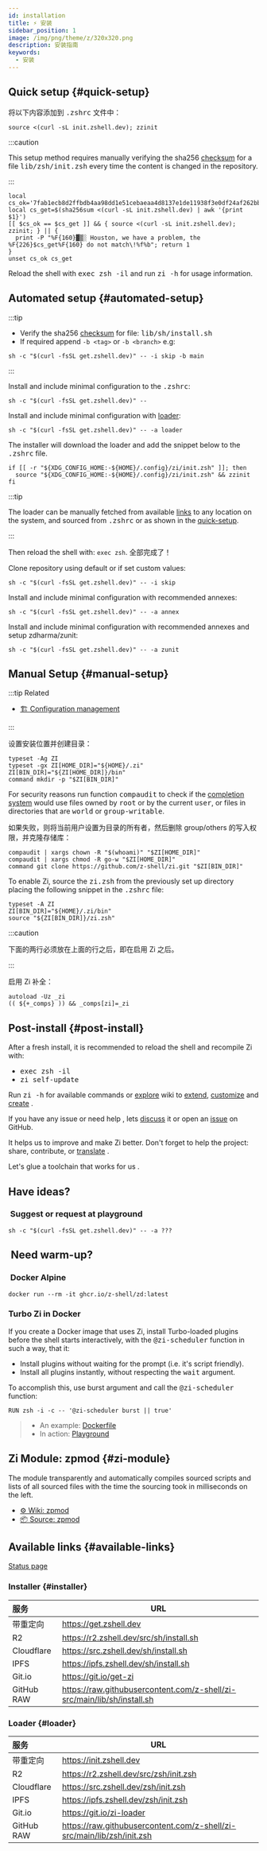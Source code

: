```yaml
---
id: installation
title: ⚡️ 安装
sidebar_position: 1
image: /img/png/theme/z/320x320.png
description: 安装指南
keywords:
  - 安装
---
```


<!-- @format -->


## <i class="fas fa-spinner fa-spin"></i> Quick setup {#quick-setup}

将以下内容添加到 <kbd>.zshrc</kbd> 文件中：

<Tabs>
  <TabItem value="instant-source" label="Instant" default>

```shell title="~/.zshrc"
source <(curl -sL init.zshell.dev); zzinit
```

</TabItem>
  <TabItem value="verified-source" label="Verified">

:::caution

This setup method requires manually verifying the sha256 [checksum][checksum-txt] for a file <kbd>lib/zsh/init.zsh</kbd> every time the content is changed in the repository.

:::

```shell showLineNumbers title="~/.zshrc"
local cs_ok='7fab1ecb8d2ffbdb4aa98dd1e51cebaeaa4d8137e1de11938f3e0df24af262bb'
local cs_get=$(sha256sum <(curl -sL init.zshell.dev) | awk '{print $1}')
[[ $cs_ok == $cs_get ]] && { source <(curl -sL init.zshell.dev); zzinit; } || {
  print -P "%F{160}▓▒░ Houston, we have a problem, the %F{226}$cs_get%F{160} do not match\!%f%b"; return 1
}
unset cs_ok cs_get
```

</TabItem>
</Tabs>

Reload the shell with <kbd>exec zsh -il</kbd> and run <kbd>zi -h</kbd> for usage information.

## <i class="fas fa-spinner fa-spin"></i> Automated setup {#automated-setup}

:::tip

-   Verify the sha256 [checksum][checksum-txt] for file: <kbd>lib/sh/install.sh</kbd>
-   If required append <kbd>`-b <tag>`</kbd> or <kbd>`-b <branch>`</kbd> e.g:

```shell
sh -c "$(curl -fsSL get.zshell.dev)" -- -i skip -b main
```

:::

<Tabs>
  <TabItem value="minimal" label="Minimal" default>

Install and include minimal configuration to the <kbd>.zshrc</kbd>:

```shell
sh -c "$(curl -fsSL get.zshell.dev)" --
```

</TabItem>
  <TabItem value="minimal-loader" label="Loader">

Install and include minimal configuration with [loader](#loader):

```shell
sh -c "$(curl -fsSL get.zshell.dev)" -- -a loader
```

The installer will download the loader and add the snippet below to the <kbd>.zshrc</kbd> file.

```shell showLineNumbers
if [[ -r "${XDG_CONFIG_HOME:-${HOME}/.config}/zi/init.zsh" ]]; then
  source "${XDG_CONFIG_HOME:-${HOME}/.config}/zi/init.zsh" && zzinit
fi
```

:::tip

The loader can be manually fetched from available [links](#loader) to any location on the system, and sourced from <kbd>.zshrc</kbd> or as shown in the [quick-setup](#quick-setup).

:::

Then reload the shell with: `exec zsh`. 全部完成了！

</TabItem>
  <TabItem value="repository" label="Repository">

Clone repository using default or if set <Link to="/docs/guides/customization#customizing-paths">custom</Link> values:

```shell
sh -c "$(curl -fsSL get.zshell.dev)" -- -i skip
```

</TabItem>
  <TabItem value="minimal-annexes" label="Annex">

Install and include minimal configuration with recommended <Link to="/ecosystem/annexes/overview">annexes</Link>:

```shell
sh -c "$(curl -fsSL get.zshell.dev)" -- -a annex
```

</TabItem>
  <TabItem value="minimal-zunit" label="ZUnit">

Install and include minimal configuration with recommended <Link to="/ecosystem/annexes/overview">annexes</Link> and setup <Link href="https://github.com/zdharma/zunit">zdharma/zunit</Link>:

```shell
sh -c "$(curl -fsSL get.zshell.dev)" -- -a zunit
```

</TabItem>
  </Tabs>

## <i class="fas fa-spinner fa-spin"></i> Manual Setup {#manual-setup}

:::tip Related

-   [🏗 Configuration management](/docs/guides/customization#customizing-paths)

:::

设置安装位置并创建目录：

```shell showLineNumbers
typeset -Ag ZI
typeset -gx ZI[HOME_DIR]="${HOME}/.zi" ZI[BIN_DIR]="${ZI[HOME_DIR]}/bin"
command mkdir -p "$ZI[BIN_DIR]"
```

For security reasons run function <kbd>compaudit</kbd> to check if the [completion system][completion-system] would use files owned by <kbd>root</kbd> or by the current <kbd>user</kbd>, or files in directories that are <kbd>world</kbd> or <kbd>group-writable</kbd>.

如果失败，则将当前用户设置为目录的所有者，然后删除 group/others 的写入权限，并克隆存储库：

```shell showLineNumbers
compaudit | xargs chown -R "$(whoami)" "$ZI[HOME_DIR]"
compaudit | xargs chmod -R go-w "$ZI[HOME_DIR]"
command git clone https://github.com/z-shell/zi.git "$ZI[BIN_DIR]"
```

To enable Zi, source the <kbd>zi.zsh</kbd> from the previously set up directory placing the following snippet in the <kbd>.zshrc</kbd> file:

```shell title="~/.zshrc" showLineNumbers
typeset -A ZI
ZI[BIN_DIR]="${HOME}/.zi/bin"
source "${ZI[BIN_DIR]}/zi.zsh"
```

:::caution

下面的两行必须放在上面的行之后，即在启用 Zi 之后。

:::

启用 Zi 补全：

```shell title="~/.zshrc" showLineNumbers
autoload -Uz _zi
(( ${+_comps} )) && _comps[zi]=_zi
```

## <i class="fas fa-spinner fa-spin"></i> Post-install {#post-install}

After a fresh install, it is recommended to reload the shell and recompile Zi with:

-   <kbd>exec zsh -il</kbd>
-   <kbd>zi self-update</kbd>

Run <kbd>zi -h</kbd> for available commands or [explore][collection-page] wiki to [extend][ecosystem-page], [customize][customization-page] and [create][zsh-plugin-standard] <Emoji symbol="👍" label="thumbs-up"/> <Emoji symbol="🎉" label="party-popper"/>.

If you have any issue or need help <Emoji symbol="🤦‍♂️" label="man-facepalming"/>, lets [discuss][discuss] it or open an [issue][issue] on GitHub.

It helps us to improve and make Zi better. Don't forget to help the project: share, contribute, or [translate][translate] <Emoji symbol="🌐" label="globe-with-meridians"/> <Emoji symbol="🥰" label="smiling-face-with-hearts"/> <Emoji symbol="🤓" label="nerd-face"/>.

Let's glue a toolchain that works for us <Emoji symbol="🚀" label="rocket"/>.

## <i class="fas fa-sync-alt fa-spin"></i> Have ideas?

### <i class="fa-solid fa-list-check"></i>&nbsp;Suggest or request at&nbsp;<Link href="https://github.com/z-shell/playground">playground</Link>

```shell
sh -c "$(curl -fsSL get.zshell.dev)" -- -a ???
```

## <i class="fas fa-sync-alt fa-spin"></i>&nbsp;Need warm-up?

### <i class="fa-brands fa-docker"></i>&nbsp;<Link href="https://github.com/z-shell/zd/pkgs/container/zd">Docker Alpine</Link>

```shell
docker run --rm -it ghcr.io/z-shell/zd:latest
```

### <i class="fa-brands fa-docker"></i> Turbo Zi in Docker

If you create a Docker image that uses Zi, install Turbo-loaded plugins before the shell starts interactively, with the <kbd>@zi-scheduler</kbd> function in such a way, that it:

-   Install plugins without waiting for the prompt (i.e. it's script friendly).
-   Install all plugins instantly, without respecting the <kbd>wait</kbd> argument.

To accomplish this, use burst argument and call the <kbd>@zi-scheduler</kbd> function:

```docker
RUN zsh -i -c -- '@zi-scheduler burst || true'
```

> -   An example: [Dockerfile][dockerfile]
> -   In action: [Playground][playground]

## <i class="fas fa-cog fa-pulse"></i> Zi Module: zpmod {#zi-module}

The module transparently and automatically compiles sourced scripts and lists of all sourced files with the time the sourcing took in milliseconds on the left.

-   [⚙️ Wiki: zpmod][zpmod-page]
-   [📦 Source: zpmod][z-shell/zpmod]

## <i class="fas fa-sync-alt fa-spin"></i> Available links {#available-links}

[Status page][status] <Emoji symbol="✅" label="check-mark-button"/>

### <i class="fa-solid fa-gear"></i> Installer {#installer}

| 服务         | URL                                                                       |
| :--------- | ------------------------------------------------------------------------- |
| 带重定向       | <https://get.zshell.dev>                                                  |
| R2         | <https://r2.zshell.dev/src/sh/install.sh>                                 |
| Cloudflare | <https://src.zshell.dev/sh/install.sh>                                    |
| IPFS       | <https://ipfs.zshell.dev/sh/install.sh>                                   |
| Git.io     | <https://git.io/get-zi>                                                   |
| GitHub RAW | <https://raw.githubusercontent.com/z-shell/zi-src/main/lib/sh/install.sh> |

### <i class="fa-brands fa-superpowers"></i> Loader {#loader}

| 服务         | URL                                                                      |
| :--------- | ------------------------------------------------------------------------ |
| 带重定向       | <https://init.zshell.dev>                                                |
| R2         | <https://r2.zshell.dev/src/zsh/init.zsh>                                 |
| Cloudflare | <https://src.zshell.dev/zsh/init.zsh>                                    |
| IPFS       | <https://ipfs.zshell.dev/zsh/init.zsh>                                   |
| Git.io     | <https://git.io/zi-loader>                                               |
| GitHub RAW | <https://raw.githubusercontent.com/z-shell/zi-src/main/lib/zsh/init.zsh> |

<!-- end-of-file -->

<!-- links -->

[zpmod-page]: /ecosystem/plugins/zsh-modules#-z-shellzpmod

[customization-page]: /docs/guides/customization

[ecosystem-page]: /ecosystem

[collection-page]: /community/category/-collection

[zsh-plugin-standard]: /community/zsh_plugin_standard

<!-- external -->

[checksum-txt]: https://raw.githubusercontent.com/z-shell/zi-src/main/lib/checksum.txt

[completion-system]: https://zsh.sourceforge.io/Doc/Release/Completion-System.html#Use-of-compinit

[discuss]: https://github.com/orgs/z-shell/discussions/new

[dockerfile]: https://github.com/robobenklein/configs/blob/master/Dockerfile

[issue]: https://github.com/z-shell/zi/issues/new/choose

[playground]: https://github.com/z-shell/playground

[status]: https://status.zshell.dev

[translate]: https://digitalclouds.crowdin.com/z-shell

[z-shell/zpmod]: https://github.com/z-shell/zpmod
